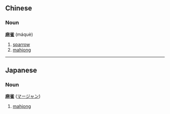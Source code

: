 ==Chinese==
===Noun===
'''[[麻]][[雀]]''' (máquè)

#[[sparrow]]
#[[mahjong]]


----

==Japanese==
===Noun===
'''[[麻]][[雀]]''' ([[マージャン]])

#[[mahjong]]